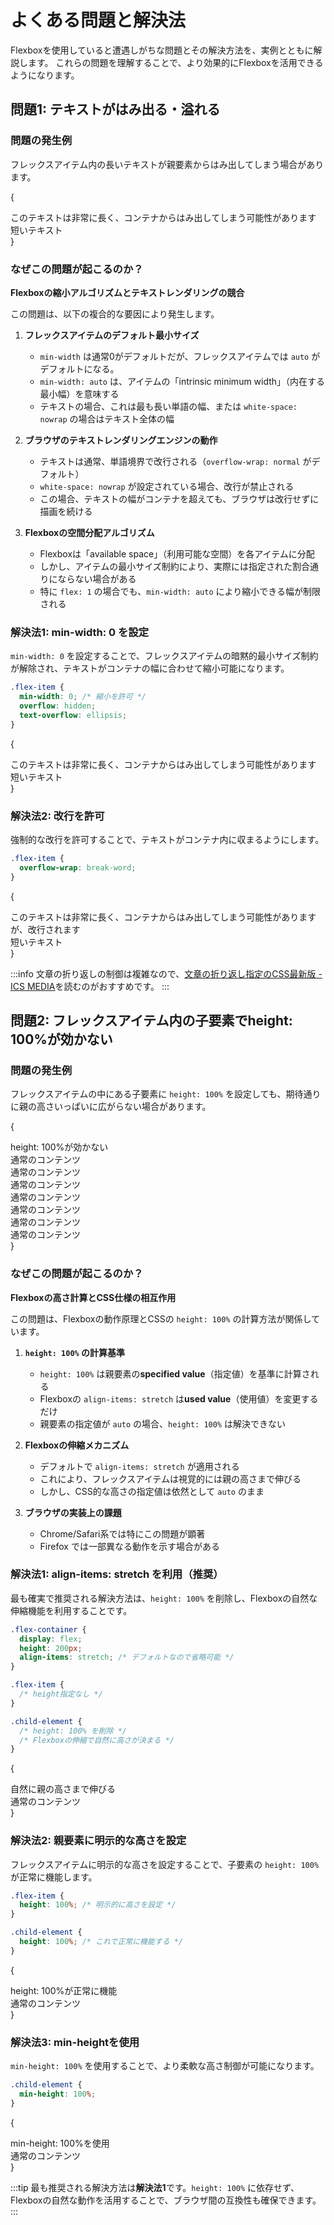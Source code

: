 
# よくある問題と解決法

Flexboxを使用していると遭遇しがちな問題とその解決方法を、実例とともに解説します。
これらの問題を理解することで、より効果的にFlexboxを活用できるようになります。

## 問題1: テキストがはみ出る・溢れる

### 問題の発生例

フレックスアイテム内の長いテキストが親要素からはみ出してしまう場合があります。

{ 
  <div style={{ display: 'flex', width: '400px', border: '2px solid #ff0000', marginBottom: '20px', color: "black" }}>
    <div style={{
      flex: 1,
      padding: '10px',
      backgroundColor: '#f0f0f0',
      whiteSpace: 'nowrap'
    }}>
      このテキストは非常に長く、コンテナからはみ出してしまう可能性があります
    </div>
    <div style={{
      flex: 1,
      padding: '10px',
      backgroundColor: '#e0e0e0'
    }}>
      短いテキスト
    </div>
  </div>
}

### なぜこの問題が起こるのか？

**Flexboxの縮小アルゴリズムとテキストレンダリングの競合**

この問題は、以下の複合的な要因により発生します。

1. **フレックスアイテムのデフォルト最小サイズ**
   - `min-width` は通常0がデフォルトだが、フレックスアイテムでは `auto` がデフォルトになる。
   - `min-width: auto` は、アイテムの「intrinsic minimum width」（内在する最小幅）を意味する
   - テキストの場合、これは最も長い単語の幅、または `white-space: nowrap` の場合はテキスト全体の幅

2. **ブラウザのテキストレンダリングエンジンの動作**
   - テキストは通常、単語境界で改行される（`overflow-wrap: normal` がデフォルト）
   - `white-space: nowrap` が設定されている場合、改行が禁止される
   - この場合、テキストの幅がコンテナを超えても、ブラウザは改行せずに描画を続ける

3. **Flexboxの空間分配アルゴリズム**
   - Flexboxは「available space」（利用可能な空間）を各アイテムに分配
   - しかし、アイテムの最小サイズ制約により、実際には指定された割合通りにならない場合がある
   - 特に `flex: 1` の場合でも、`min-width: auto` により縮小できる幅が制限される

### 解決法1: min-width: 0 を設定

`min-width: 0` を設定することで、フレックスアイテムの暗黙的最小サイズ制約が解除され、テキストがコンテナの幅に合わせて縮小可能になります。

```css title="CSS"
.flex-item {
  min-width: 0; /* 縮小を許可 */
  overflow: hidden;
  text-overflow: ellipsis;
}
```

{
  <div style={{ display: 'flex', width: '400px', border: '2px solid #00aa00', marginBottom: '20px', color: "black" }}>
    <div style={{
      flex: 1,
      minWidth: 0,
      padding: '10px',
      backgroundColor: '#f0f0f0',
      whiteSpace: 'nowrap',
      overflow: 'hidden',
      textOverflow: 'ellipsis'
    }}>
      このテキストは非常に長く、コンテナからはみ出してしまう可能性があります
    </div>
    <div style={{
      flex: 1,
      padding: '10px',
      backgroundColor: '#e0e0e0'
    }}>
      短いテキスト
    </div>
  </div>
}

### 解決法2: 改行を許可

強制的な改行を許可することで、テキストがコンテナ内に収まるようにします。

```css title="CSS"
.flex-item {
  overflow-wrap: break-word;
}
```

{
  <div style={{ display: 'flex', width: '400px', border: '2px solid #0066cc', marginBottom: '20px', color: "black" }}>
    <div style={{
      flex: 1,
      padding: '10px',
      backgroundColor: '#f0f0f0',
      overflowWrap: 'break-word'
    }}>
      このテキストは非常に長く、コンテナからはみ出してしまう可能性がありますが、改行されます
    </div>
    <div style={{
      flex: 1,
      padding: '10px',
      backgroundColor: '#e0e0e0'
    }}>
      短いテキスト
    </div>
  </div>
}

:::info
文章の折り返しの制御は複雑なので、[文章の折り返し指定のCSS最新版 - ICS MEDIA](https://ics.media/entry/240411/)を読むのがおすすめです。
:::

## 問題2: フレックスアイテム内の子要素でheight: 100%が効かない

### 問題の発生例

フレックスアイテムの中にある子要素に `height: 100%` を設定しても、期待通りに親の高さいっぱいに広がらない場合があります。

{
  <div style={{ display: 'flex', border: '2px solid #ff0000', marginBottom: '20px', color: "black" }}>
    <div style={{
      flex: 1,
      backgroundColor: '#f0f0f0',
      padding: '10px',
      margin: '5px'
    }}>
      <div style={{
        height: '100%',
        backgroundColor: '#ff6b6b',
        padding: '10px',
        display: 'flex',
        alignItems: 'center',
        justifyContent: 'center'
      }}>
        height: 100%が効かない
      </div>
    </div>
    <div style={{
      flex: 1,
      backgroundColor: '#e0e0e0',
      padding: '10px',
      margin: '5px'
    }}>
          通常のコンテンツ<br />
          通常のコンテンツ<br />
          通常のコンテンツ<br />
          通常のコンテンツ<br />
          通常のコンテンツ<br />
          通常のコンテンツ<br />
      通常のコンテンツ
    </div>
  </div>
}

### なぜこの問題が起こるのか？

**Flexboxの高さ計算とCSS仕様の相互作用**

この問題は、Flexboxの動作原理とCSSの `height: 100%` の計算方法が関係しています。

1. **`height: 100%` の計算基準**
   - `height: 100%` は親要素の**specified value**（指定値）を基準に計算される
   - Flexboxの `align-items: stretch` は**used value**（使用値）を変更するだけ
   - 親要素の指定値が `auto` の場合、`height: 100%` は解決できない

2. **Flexboxの伸縮メカニズム**
   - デフォルトで `align-items: stretch` が適用される
   - これにより、フレックスアイテムは視覚的には親の高さまで伸びる
   - しかし、CSS的な高さの指定値は依然として `auto` のまま

3. **ブラウザの実装上の課題**
   - Chrome/Safari系では特にこの問題が顕著
   - Firefox では一部異なる動作を示す場合がある

### 解決法1: align-items: stretch を利用（推奨）

最も確実で推奨される解決方法は、`height: 100%` を削除し、Flexboxの自然な伸縮機能を利用することです。

```css title="CSS"
.flex-container {
  display: flex;
  height: 200px;
  align-items: stretch; /* デフォルトなので省略可能 */
}

.flex-item {
  /* height指定なし */
}

.child-element {
  /* height: 100% を削除 */
  /* Flexboxの伸縮で自然に高さが決まる */
}
```

{
  <div style={{ display: 'flex', height: '200px', border: '2px solid #00aa00', marginBottom: '20px', color: "black" }}>
    <div style={{
      flex: 1,
      backgroundColor: '#f0f0f0',
      padding: '10px',
      margin: '5px',
      display: 'flex'
    }}>
      <div style={{
        flex: 1,
        backgroundColor: '#51cf66',
        padding: '10px',
        display: 'flex',
        alignItems: 'center',
        justifyContent: 'center'
      }}>
        自然に親の高さまで伸びる
      </div>
    </div>
    <div style={{
      flex: 1,
      backgroundColor: '#e0e0e0',
      padding: '10px',
      margin: '5px'
    }}>
      通常のコンテンツ
    </div>
  </div>
}

### 解決法2: 親要素に明示的な高さを設定

フレックスアイテムに明示的な高さを設定することで、子要素の `height: 100%` が正常に機能します。

```css title="CSS"
.flex-item {
  height: 100%; /* 明示的に高さを設定 */
}

.child-element {
  height: 100%; /* これで正常に機能する */
}
```

{
  <div style={{ display: 'flex', height: '200px', border: '2px solid #0066cc', marginBottom: '20px', color: "black" }}>
    <div style={{
      flex: 1,
      height: '100%',
      backgroundColor: '#f0f0f0',
      padding: '10px',
      margin: '5px'
    }}>
      <div style={{
        height: '100%',
        backgroundColor: '#339af0',
        padding: '10px',
        display: 'flex',
        alignItems: 'center',
        justifyContent: 'center'
      }}>
        height: 100%が正常に機能
      </div>
    </div>
    <div style={{
      flex: 1,
      backgroundColor: '#e0e0e0',
      padding: '10px',
      margin: '5px'
    }}>
      通常のコンテンツ
    </div>
  </div>
}

### 解決法3: min-heightを使用

`min-height: 100%` を使用することで、より柔軟な高さ制御が可能になります。

```css title="CSS"
.child-element {
  min-height: 100%;
}
```

{
  <div style={{ display: 'flex', height: '200px', border: '2px solid #7c3aed', marginBottom: '20px', color: "black" }}>
    <div style={{
      flex: 1,
      backgroundColor: '#f0f0f0',
      padding: '10px',
      margin: '5px'
    }}>
      <div style={{
        minHeight: '100%',
        backgroundColor: '#a78bfa',
        padding: '10px',
        display: 'flex',
        alignItems: 'center',
        justifyContent: 'center'
      }}>
        min-height: 100%を使用
      </div>
    </div>
    <div style={{
      flex: 1,
      backgroundColor: '#e0e0e0',
      padding: '10px',
      margin: '5px'
    }}>
      通常のコンテンツ
    </div>
  </div>
}

:::tip
最も推奨される解決方法は**解決法1**です。`height: 100%` に依存せず、Flexboxの自然な動作を活用することで、ブラウザ間の互換性も確保できます。
:::